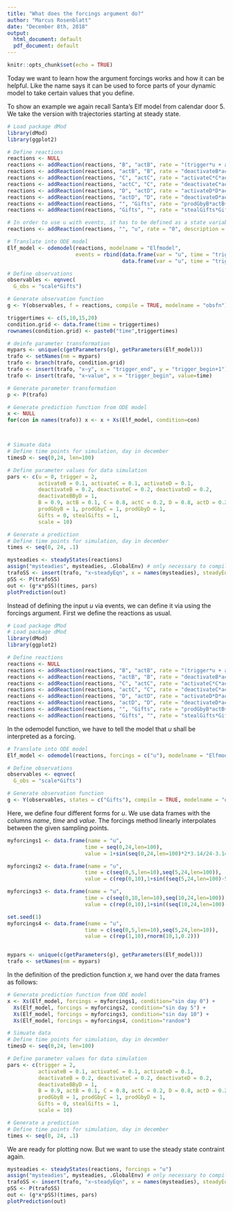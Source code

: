 ```yaml
---
title: "What does the forcings argument do?"
author: "Marcus Rosenblatt"
date: "December 8th, 2018"
output:
  html_document: default
  pdf_document: default
---
```


```r
knitr::opts_chunk$set(echo = TRUE)
```

Today we want to learn how the argument forcings works and how it can be helpful. Like the name says it can be used to force parts of your dynamic model to take certain values that you define. 

To show an example we again recall Santa's Elf model from calendar door 5. We take the version with trajectories starting at steady state.

```r

# Load package dMod
library(dMod)
library(ggplot2)

# Define reactions
reactions <- NULL
reactions <- addReaction(reactions, "B", "actB", rate = "(trigger*u + activateB)*B", description = "Activation of B")
reactions <- addReaction(reactions, "actB", "B", rate = "deactivateB*actB*(1+deactivateBByD*actD)", description = "Deactivation of B")
reactions <- addReaction(reactions, "C", "actC", rate = "activateC*C*actB", description = "Activation of C")
reactions <- addReaction(reactions, "actC", "C", rate = "deactivateC*actC", description = "Deactivation of C")
reactions <- addReaction(reactions, "D", "actD", rate = "activateD*D*actC", description = "Activation of D")
reactions <- addReaction(reactions, "actD", "D", rate = "deactivateD*actD", description = "Deactivation of D")
reactions <- addReaction(reactions, "", "Gifts", rate = "prodGbyB*actB+prodGbyC*actC+prodGbyD*actD", description = "Production of Gifts")
reactions <- addReaction(reactions, "Gifts", "", rate = "stealGifts*Gifts", description = "Disappearing Gifts")

# In order to use u with events, it has to be defined as a state variable
reactions <- addReaction(reactions, "", "u", rate = "0", description = "")

# Translate into ODE model
Elf_model <- odemodel(reactions, modelname = "Elfmodel",
                      events = rbind(data.frame(var = "u", time = "trigger_begin", value = "1", method = "replace"),
                                     data.frame(var = "u", time = "trigger_end", value = "0", method = "replace")))

# Define observations
observables <- eqnvec(
  G_obs = "scale*Gifts")

# Generate observation function
g <- Y(observables, f = reactions, compile = TRUE, modelname = "obsfn")

triggertimes <- c(5,10,15,20)
condition.grid <- data.frame(time = triggertimes)
rownames(condition.grid) <- paste0("time",triggertimes)

# deinfe parameter transformation
mypars <- unique(c(getParameters(g), getParameters(Elf_model)))
trafo <- setNames(nm = mypars)
trafo <- branch(trafo, condition.grid)
trafo <- insert(trafo, "x~y", x = "trigger_end", y = "trigger_begin+1")
trafo <- insert(trafo, "x~value", x = "trigger_begin", value=time)

# Generate parameter transformation
p <- P(trafo)

# Generate prediction function from ODE model
x <- NULL
for(con in names(trafo)) x <- x + Xs(Elf_model, condition=con)



# Simuate data
# Define time points for simulation, day in december 
timesD <- seq(0,24, len=100) 

# Define parameter values for data simulation
pars <- c(u = 0, trigger = 2,
          activateB = 0.1, activateC = 0.1, activateD = 0.1,
          deactivateB = 0.2, deactivateC = 0.2, deactivateD = 0.2,
          deactivateBByD = 1,
          B = 0.9, actB = 0.1, C = 0.8, actC = 0.2, D = 0.8, actD = 0.2,
          prodGbyB = 1, prodGbyC = 1, prodGbyD = 1, 
          Gifts = 0, stealGifts = 1,
          scale = 10)

# Generate a prediction
# Define time points for simulation, day in december 
times <- seq(0, 24, .1)

mysteadies <- steadyStates(reactions)
assign("mysteadies", mysteadies, .GlobalEnv) # only necessary to compile the rmarkdown within rmarkdown::render
trafoSS <- insert(trafo, "x~steadyEqn", x = names(mysteadies), steadyEqn = mysteadies)
pSS <- P(trafoSS)
out <- (g*x*pSS)(times, pars)
plotPrediction(out)

```

Instead of defining the input $u$ via events, we can define it via using the forcings argument. First we define the reactions as usual.

```r

# Load package dMod
# Load package dMod
library(dMod)
library(ggplot2)

# Define reactions
reactions <- NULL
reactions <- addReaction(reactions, "B", "actB", rate = "(trigger*u + activateB)*B", description = "Activation of B")
reactions <- addReaction(reactions, "actB", "B", rate = "deactivateB*actB*(1+deactivateBByD*actD)", description = "Deactivation of B")
reactions <- addReaction(reactions, "C", "actC", rate = "activateC*C*actB", description = "Activation of C")
reactions <- addReaction(reactions, "actC", "C", rate = "deactivateC*actC", description = "Deactivation of C")
reactions <- addReaction(reactions, "D", "actD", rate = "activateD*D*actC", description = "Activation of D")
reactions <- addReaction(reactions, "actD", "D", rate = "deactivateD*actD", description = "Deactivation of D")
reactions <- addReaction(reactions, "", "Gifts", rate = "prodGbyB*actB+prodGbyC*actC+prodGbyD*actD", description = "Production of Gifts")
reactions <- addReaction(reactions, "Gifts", "", rate = "stealGifts*Gifts", description = "Disappearing Gifts")

```
In the odemodel function, we have to tell the model that $u$ shall be interpreted as a forcing.
```r

# Translate into ODE model
Elf_model <- odemodel(reactions, forcings = c("u"), modelname = "Elfmodel")

# Define observations
observables <- eqnvec(
  G_obs = "scale*Gifts")

# Generate observation function
g <- Y(observables, states = c("Gifts"), compile = TRUE, modelname = "obsfn")


```
Here, we define four different forms for $u$. We use data frames with the columns $name$, $time$ and $value$. The forcings method linearly interpolates between the given sampling points.
```r

myforcings1 <- data.frame(name = "u",
                         time = seq(0,24,len=100),
                         value = 1+sin(seq(0,24,len=100)*2*3.14/24-3.14/2))

myforcings2 <- data.frame(name = "u",
                         time = c(seq(0,5,len=10),seq(5,24,len=100)),
                         value = c(rep(0,10),1+sin((seq(5,24,len=100)-5)*2*3.14/24-3.14/2)))

myforcings3 <- data.frame(name = "u",
                         time = c(seq(0,10,len=10),seq(10,24,len=100)),
                         value = c(rep(0,10),1+sin((seq(10,24,len=100)-10)*2*3.14/24-3.14/2)))

set.seed(1)
myforcings4 <- data.frame(name = "u",
                         time = c(seq(0,5,len=10),seq(5,24,len=10)),
                         value = c(rep(1,10),rnorm(10,1,0.2)))


mypars <- unique(c(getParameters(g), getParameters(Elf_model)))
trafo <- setNames(nm = mypars)

```
In the definition of the prediction function $x$, we hand over the data frames as follows:
```r

# Generate prediction function from ODE model
x <- Xs(Elf_model, forcings = myforcings1, condition="sin day 0") +
  Xs(Elf_model, forcings = myforcings2, condition="sin day 5") +
  Xs(Elf_model, forcings = myforcings3, condition="sin day 10") +
  Xs(Elf_model, forcings = myforcings4, condition="random")

# Simuate data
# Define time points for simulation, day in december 
timesD <- seq(0,24, len=100) 

# Define parameter values for data simulation
pars <- c(trigger = 2,
          activateB = 0.1, activateC = 0.1, activateD = 0.1,
          deactivateB = 0.2, deactivateC = 0.2, deactivateD = 0.2,
          deactivateBByD = 1,
          B = 0.9, actB = 0.1, C = 0.8, actC = 0.2, D = 0.8, actD = 0.2,
          prodGbyB = 1, prodGbyC = 1, prodGbyD = 1, 
          Gifts = 0, stealGifts = 1,
          scale = 10)

# Generate a prediction
# Define time points for simulation, day in december 
times <- seq(0, 24, .1)

```

We are ready for plotting now. But we want to use the steady state contraint again.
```r
mysteadies <- steadyStates(reactions, forcings = "u")
assign("mysteadies", mysteadies, .GlobalEnv) # only necessary to compile the rmarkdown within rmarkdown::render
trafoSS <- insert(trafo, "x~steadyEqn", x = names(mysteadies), steadyEqn = mysteadies)
pSS <- P(trafoSS)
out <- (g*x*pSS)(times, pars)
plotPrediction(out)

```